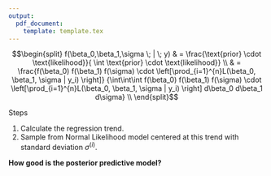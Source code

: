 ```yaml
---
output: 
  pdf_document:
    template: template.tex
---
```

\section{Simple Linear Regression}

\subsection{Question of the Day}
\vspace{5cm}

\subsection{The Model}
$$\begin{split}
f(\beta_0,\beta_1,\sigma \; | \; y) 
 & = \frac{\text{prior} \cdot \text{likelihood}}{ \int \text{prior} \cdot \text{likelihood}} \\
 & = \frac{f(\beta_0) f(\beta_1) f(\sigma) \cdot \left[\prod_{i=1}^{n}L(\beta_0, \beta_1, \sigma | y_i) \right]}
 {\int\int\int f(\beta_0) f(\beta_1) f(\sigma) \cdot \left[\prod_{i=1}^{n}L(\beta_0, \beta_1, \sigma | y_i) \right] d\beta_0 d\beta_1 d\sigma} \\
 \end{split}$$

\newpage

\subsection{Posterior Prediction}
Steps

1. Calculate the regression trend.
2. Sample from Normal Likelihood model centered at this trend with standard deviation $\sigma^{(i)}$.

\vspace{10cm}

__How good is the posterior predictive model?__
